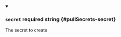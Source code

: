 
<details className="config-field" data-expandable="false" open>
<summary>

### `secret` <span className="config-field-required" data-required="false">required</span> <span className="config-field-type">string</span> <span className="config-field-default"></span> <span className="config-field-enum"></span> {#pullSecrets-secret}

The secret to create

</summary>



</details>
